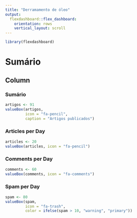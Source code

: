 ```yaml
---
title: "Derramamento de óleo"
output: 
  flexdashboard::flex_dashboard:
    orientation: rows
    vertical_layout: scroll
---
```


```r
library(flexdashboard)
```

# Sumário {data-table=row}

Column {data-width=250}
-----------------------------------------------------------------------
### Sumário
```r
artigos <- 91
valueBox(artigos,
         icon = "fa-pencil",
         caption = "Artigos publicados")
```

### Articles per Day

```r
articles <- 20
valueBox(articles, icon = "fa-pencil")
```

### Comments per Day

```r
comments <- 60
valueBox(comments, icon = "fa-comments")
```

### Spam per Day

```r
spam <- 80
valueBox(spam, 
         icon = "fa-trash",
         color = ifelse(spam > 10, "warning", "primary"))
```



